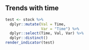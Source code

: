 ## Trends with time
```r
test <- stock %>%
  dplyr::mutate(Val = Time,
                Var = "Time") %>%
  dplyr::select(Time, Val, Var) %>%
  dplyr::distinct()
render_indicator(test)
```
